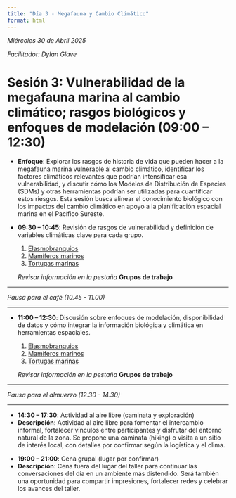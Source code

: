 ```yaml
---
title: "Día 3 - Megafauna y Cambio Climático"
format: html
---
```


::: top-banner
:::

:::{.text-center}
 *Miércoles 30 de Abril 2025*
:::

:::{.text-center}
 *Facilitador: Dylan Glave*
:::


# Sesión 3: Vulnerabilidad de la megafauna marina al cambio climático; rasgos biológicos y enfoques de modelación (09:00 – 12:30)
::: {.callout-note appearance="simple"}
- **Enfoque**: Explorar los rasgos de historia de vida que pueden hacer a la megafauna marina vulnerable al cambio climático, identificar los factores climáticos relevantes que podrían intensificar esa vulnerabilidad, y discutir cómo los Modelos de Distribución de Especies (SDMs) y otras herramientas podrían ser utilizadas para cuantificar estos riesgos. Esta sesión busca alinear el conocimiento biológico con los impactos del cambio climático en apoyo a la planificación espacial marina en el Pacífico Sureste.
    
- **09:30 – 10:45**: Revisión de rasgos de vulnerabilidad y definición de variables climáticas clave para cada grupo.

    1.	[Elasmobranquios](../participantes/grupo1.html#elasmobranquios)
    2.	[Mamíferos marinos](../participantes/grupo2.html#mamiferos)
    3.	[Tortugas marinas](../participantes/grupo3.html#tortugas)
    
    *Revisar información en la pestaña* **Grupos de trabajo**
:::

---

:::{.text-center}
::: {.section-small}
*Pausa para el café (10.45 - 11.00)*
:::
:::

---

::: {.callout-note appearance="simple"}
- **11:00 – 12:30**: Discusión sobre enfoques de modelación, disponibilidad de datos y cómo integrar la información biológica y climática en herramientas espaciales.

    1.	[Elasmobranquios](../participantes/grupo1.html#elasmobranquios)
    2.	[Mamíferos marinos](../participantes/grupo2.html#mamiferos)
    3.	[Tortugas marinas](../participantes/grupo3.html#tortugas)
    
    *Revisar información en la pestaña* **Grupos de trabajo**
:::

---

:::{.text-center}
::: {.section-small}
*Pausa para el almuerzo (12.30 - 14.30)*
:::
:::

---

::: {.callout-note appearance="simple"}
- **14:30 – 17:30**: Actividad al aire libre (caminata y exploración)
- **Descripción**: Actividad al aire libre para fomentar el intercambio informal, fortalecer vínculos entre participantes y disfrutar del entorno natural de la zona. Se propone una caminata (hiking) o visita a un sitio de interés local, con detalles por confirmar según la logística y el clima.
:::

::: {.callout-note appearance="simple"}
- **19:00 – 21:00**: Cena grupal (lugar por confirmar)
- **Descripción**: Cena fuera del lugar del taller para continuar las conversaciones del día en un ambiente más distendido. Será también una oportunidad para compartir impresiones, fortalecer redes y celebrar los avances del taller.
:::

